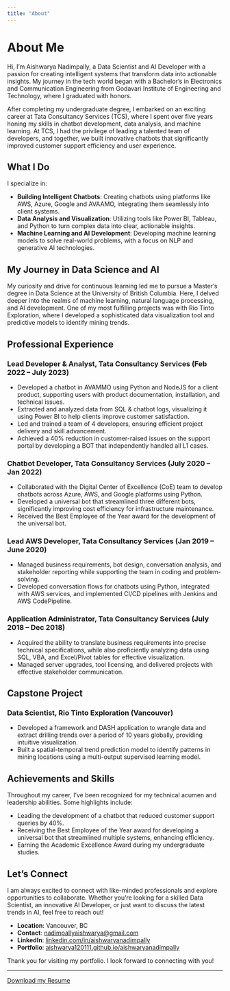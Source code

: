 ```yaml
---
title: "About"
---
```


# About Me

Hi, I’m Aishwarya Nadimpally, a Data Scientist and AI Developer with a passion for creating intelligent systems that transform data into actionable insights. My journey in the tech world began with a Bachelor's in Electronics and Communication Engineering from Godavari Institute of Engineering and Technology, where I graduated with honors.

After completing my undergraduate degree, I embarked on an exciting career at Tata Consultancy Services (TCS), where I spent over five years honing my skills in chatbot development, data analysis, and machine learning. At TCS, I had the privilege of leading a talented team of developers, and together, we built innovative chatbots that significantly improved customer support efficiency and user experience.

## What I Do

I specialize in:

- **Building Intelligent Chatbots**: Creating chatbots using platforms like AWS, Azure, Google and AVAAMO, integrating them seamlessly into client systems.
- **Data Analysis and Visualization**: Utilizing tools like Power BI, Tableau, and Python to turn complex data into clear, actionable insights.
- **Machine Learning and AI Development**: Developing machine learning models to solve real-world problems, with a focus on NLP and generative AI technologies.

## My Journey in Data Science and AI

My curiosity and drive for continuous learning led me to pursue a Master’s degree in Data Science at the University of British Columbia. Here, I delved deeper into the realms of machine learning, natural language processing, and AI development. One of my most fulfilling projects was with Rio Tinto Exploration, where I developed a sophisticated data visualization tool and predictive models to identify mining trends.

## Professional Experience

### Lead Developer & Analyst, Tata Consultancy Services (Feb 2022 – July 2023)
- Developed a chatbot in AVAMMO using Python and NodeJS for a client product, supporting users with product documentation, installation, and technical issues.
- Extracted and analyzed data from SQL & chatbot logs, visualizing it using Power BI to help clients improve customer satisfaction.
- Led and trained a team of 4 developers, ensuring efficient project delivery and skill advancement.
- Achieved a 40% reduction in customer-raised issues on the support portal by developing a BOT that independently handled all L1 cases.

### Chatbot Developer, Tata Consultancy Services (July 2020 – Jan 2022)
- Collaborated with the Digital Center of Excellence (CoE) team to develop chatbots across Azure, AWS, and Google platforms using Python.
- Developed a universal bot that streamlined three different bots, significantly improving cost efficiency for infrastructure maintenance.
- Received the Best Employee of the Year award for the development of the universal bot.

### Lead AWS Developer, Tata Consultancy Services (Jan 2019 – June 2020)
- Managed business requirements, bot design, conversation analysis, and stakeholder reporting while supporting the team in coding and problem-solving.
- Developed conversation flows for chatbots using Python, integrated with AWS services, and implemented CI/CD pipelines with Jenkins and AWS CodePipeline.

### Application Administrator, Tata Consultancy Services (July 2018 – Dec 2018)
- Acquired the ability to translate business requirements into precise technical specifications, while also proficiently analyzing data using SQL, VBA, and Excel/Pivot tables for effective visualization.
- Managed server upgrades, tool licensing, and delivered projects with effective stakeholder communication.

## Capstone Project

### Data Scientist, Rio Tinto Exploration (Vancouver)
- Developed a framework and DASH application to wrangle data and extract drilling trends over a period of 10 years globally, providing intuitive visualization.
- Built a spatial-temporal trend prediction model to identify patterns in mining locations using a multi-output supervised learning model.



## Achievements and Skills

Throughout my career, I've been recognized for my technical acumen and leadership abilities. Some highlights include:

- Leading the development of a chatbot that reduced customer support queries by 40%.
- Receiving the Best Employee of the Year award for developing a universal bot that streamlined multiple systems, enhancing efficiency.
- Earning the Academic Excellence Award during my undergraduate studies.

## Let's Connect

I am always excited to connect with like-minded professionals and explore opportunities to collaborate. Whether you're looking for a skilled Data Scientist, an innovative AI Developer, or just want to discuss the latest trends in AI, feel free to reach out!

- **Location**: Vancouver, BC
- **Contact**: [nadimpallyaishwarya@gmail.com](mailto:nadimpallyaishwarya@gmail.com)
- **LinkedIn**: [linkedin.com/in/aishwaryanadimpally](https://www.linkedin.com/in/aishwaryanadimpally)
- **Portfolio**: [aishwarya120111.github.io/aishwaryanadimpally](https://aishwarya120111.github.io/aishwaryanadimpally)

Thank you for visiting my portfolio. I look forward to connecting with you!

---

[Download my Resume](resume.pdf)
